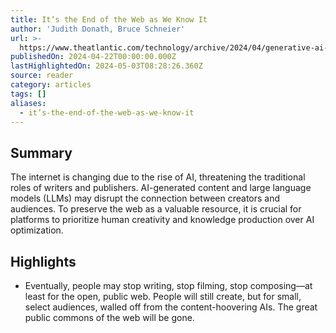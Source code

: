 ```yaml
---
title: It’s the End of the Web as We Know It
author: 'Judith Donath, Bruce Schneier'
url: >-
  https://www.theatlantic.com/technology/archive/2024/04/generative-ai-search-llmo/678154/?utm_source=substack&utm_medium=email
publishedOn: 2024-04-22T00:00:00.000Z
lastHighlightedOn: 2024-05-03T08:28:26.360Z
source: reader
category: articles
tags: []
aliases:
  - it’s-the-end-of-the-web-as-we-know-it
---
```

## Summary

The internet is changing due to the rise of AI, threatening the traditional roles of writers and publishers. AI-generated content and large language models (LLMs) may disrupt the connection between creators and audiences. To preserve the web as a valuable resource, it is crucial for platforms to prioritize human creativity and knowledge production over AI optimization.

## Highlights
- Eventually, people may stop writing, stop filming, stop composing—at least for the open, public web. People will still create, but for small, select audiences, walled off from the content-hoovering AIs. The great public commons of the web will be gone.
